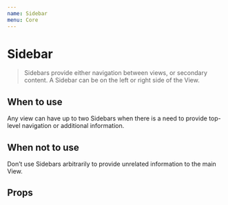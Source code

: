 ```yaml
---
name: Sidebar
menu: Core
---
```



# Sidebar

> Sidebars provide either navigation between views, or secondary content. A Sidebar can be on the left or right side of the View.

<Playground>
	<Sidebar
		items={[
			{ text: 'My dashboard', isCurrent: true, href: '#' },
			{
				text: 'Personal profile',
				href: '#'
			},
			{
				text: 'Preferences',
				href: '#'
			}
		]}
	/>
</Playground>

## When to use

Any view can have up to two Sidebars when there is a need to provide top-level navigation or additional information.

## When not to use

Don’t use Sidebars arbitrarily to provide unrelated information to the main View.

## Props

<Props of={Sidebar} />
